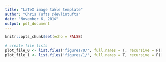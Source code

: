 ```yaml
---
title: "LaTeX image table template"
author: "Chris Tufts @devlintufts"
date: "November 6, 2016"
output: pdf_document
---
```


```r
knitr::opts_chunk$set(echo = FALSE)
```

```r
# create file lists
plot_file_0 <- list.files('figures/0/', full.names = T, recursive = F)[1:5]
plot_file_1 <- list.files('figures/1/', full.names = T, recursive = F)[1:5]


```
\begin{tabular}{|c|c|c|c|c|c|}
      \hline
      Plots from directory 2 &
      \includegraphics[width=20mm]{`r plot_file_0[1]`} &
      \includegraphics[width=20mm]{`r plot_file_0[2]`} &
      \includegraphics[width=20mm]{`r plot_file_0[3]`} &
      \includegraphics[width=20mm]{`r plot_file_0[4]`} &
      \includegraphics[width=20mm]{`r plot_file_0[5]`} \\
      \hline
      Plots from directory 1 &
      \includegraphics[width=20mm]{`r plot_file_1[1]`} &
      \includegraphics[width=20mm]{`r plot_file_1[2]`} &
      \includegraphics[width=20mm]{`r plot_file_1[3]`} &
      \includegraphics[width=20mm]{`r plot_file_1[4]`} &
      \includegraphics[width=20mm]{`r plot_file_1[5]`} \\
      \hline
\end{tabular}

